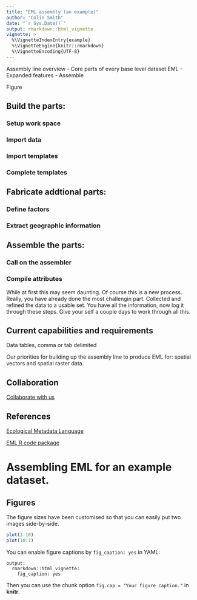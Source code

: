 ```yaml
---
title: "EML assembly (an example)"
author: "Colin Smith"
date: "`r Sys.Date()`"
output: rmarkdown::html_vignette
vignette: >
  %\VignetteIndexEntry{example}
  %\VignetteEngine{knitr::rmarkdown}
  %\VignetteEncoding{UTF-8}
---
```


Assembly line overview
- Core parts of every base level dataset EML 
- Expanded features
- Assemble


Figure

## Build the parts:

### Setup work space

### Import data

### Import templates

### Complete templates

## Fabricate addtional parts:

### Define factors

### Extract geographic information

## Assemble the parts:

### Call on the assembler
### Compile attributes





While at first this may seem daunting. Of course this is a new process. Really, you have already done the most challengin part. Collected and refined the data to a usable set. You have all the information, now log it through these steps. Give your self a couple days to work through all this.

## Current capabilities and requirements
Data tables, comma or tab delimited

Our priorities for building up the assembly line to produce EML for: spatial vectors and spatial raster
data.

## Collaboration
[Collaborate with us](https://github.com/EDIorg/emlAssemblyLine)


## References
[Ecological Metadata Language](https://knb.ecoinformatics.org/#external//emlparser/docs/index.html)

[EML R code package](https://github.com/ropensci/EML)

# Assembling EML for an example dataset.





## Figures

The figure sizes have been customised so that you can easily put two images side-by-side. 

```r
plot(1:10)
plot(10:1)
```

You can enable figure captions by `fig_caption: yes` in YAML:

    output:
      rmarkdown::html_vignette:
        fig_caption: yes

Then you can use the chunk option `fig.cap = "Your figure caption."` in **knitr**.

